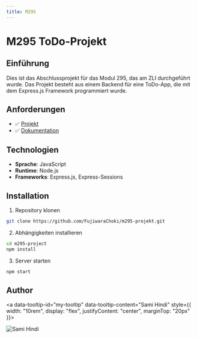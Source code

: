 ```yaml
---
title: M295
---
```


# M295 ToDo-Projekt

## Einführung

Dies ist das Abschlussprojekt für das Modul 295, das am ZLI durchgeführt wurde.
Das Projekt besteht aus einem Backend für eine ToDo-App, die mit dem Express.js
Framework programmiert wurde.

## Anforderungen

- ✅ [Projekt](https://github.com/FujiwaraChoki/m295-projekt)
- ✅ [Dokumentation](https://m295.samihindi.com)

## Technologien

- **Sprache**: JavaScript
- **Runtime**: Node.js
- **Frameworks**: Express.js, Express-Sessions

## Installation

1. Repository klonen
```bash copy
git clone https://github.com/FujiwaraChoki/m295-projekt.git
```
2. Abhängigkeiten installieren
```bash copy
cd m295-project
npm install
```
3. Server starten
```bash copy
npm start
```

## Author

<Tooltip id="my-tooltip" />

<a data-tooltip-id="my-tooltip" data-tooltip-content="Sami Hindi" style={{
      width: "10rem",
      display: "flex",
      justifyContent: "center",
      marginTop: "20px"
  }}>
  <div className="avatar">
    <img style={{
      borderRadius: "10%",
    }} src="https://avatars.githubusercontent.com/u/78088687?v=4" alt="Sami Hindi" />
  </div>
</a>
